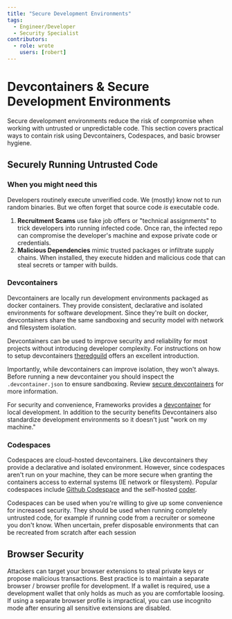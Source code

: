 ```yaml
---
title: "Secure Development Environments"
tags:
  - Engineer/Developer
  - Security Specialist
contributors:
  - role: wrote
    users: [robert]
---
```



# Devcontainers & Secure Development Environments

<TagProvider>
<TagFilter />

<TagList tags={frontmatter.tags} />
<AttributionList contributors={frontmatter.contributors} />

Secure development environments reduce the risk of compromise when working with untrusted or unpredictable code. This section covers practical ways to contain risk using Devcontainers, Codespaces, and basic browser hygiene.

## Securely Running Untrusted Code

### When you might need this

Developers routinely execute unverified code. We (mostly) know not to run random binaries.  But we often forget that source code *is* executable code.
1. **Recruitment Scams** use fake job offers or "technical assignments" to trick developers into running infected code. Once ran, the infected repo can compromise the developer's machine and expose private code or credentials.
2. **Malicious Dependencies** mimic trusted packages or infiltrate supply chains. When installed, they execute hidden and malicious code that can steal secrets or tamper with builds.

### Devcontainers

Devcontainers are locally run development environments packaged as docker containers. They provide consistent, declarative and isolated environments for software development. Since they're built on docker, devcontainers share the same sandboxing and security model with network and filesystem isolation.

Devcontainers can be used to improve security and reliability for most projects without introducing developer complexity. For instructions on how to setup devcontainers [theredguild](https://blog.theredguild.org/where-do-you-run-your-code/) offers an excellent introduction.

Importantly, while devcontainers can improve isolation, they won't always. Before running a new devcontainer you should inspect the `.devcontainer.json` to ensure sandboxing. Review [secure devcontainers](./secure-devcontainers.mdx) for more information.

For security and convenience, Frameworks provides a [devcontainer](.devcontainer/Dockerfile) for local development. In addition to the security benefits Devcontainers also standardize development environments so it doesn't just "work on my machine."

### Codespaces

Codespaces are cloud-hosted devcontainers. Like devcontainers they provide a declarative and isolated environment. However, since codespaces aren't run on your machine, they can be more secure when granting the containers access to external systems (IE network or filesystem). Popular codespaces include [Github Codespace](https://github.com/features/codespaces) and the self-hosted [coder](https://coder.com/).

Codespaces can be used when you're willing to give up some convenience for increased security. They should be used when running completely untrusted code, for example if running code from a recruiter or someone you don't know. When uncertain, prefer disposable environments that can be recreated from scratch after each session

## Browser Security

Attackers can target your browser extensions to steal private keys or propose malicious transactions. Best practice is to maintain a separate browser / browser profile for development. If a wallet is required, use a development wallet that only holds as much as you are comfortable loosing. If using a separate browser profile is impractical, you can use incognito mode after ensuring all sensitive extensions are disabled.

</TagProvider>
<ContributeFooter />